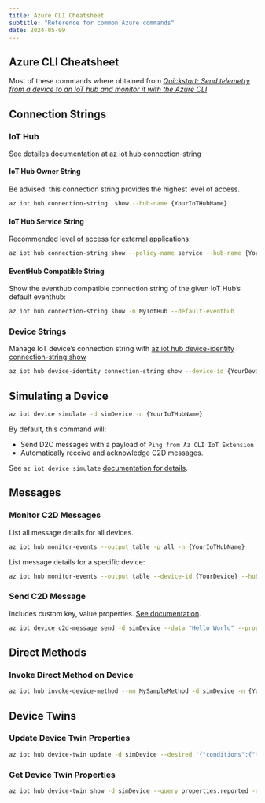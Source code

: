 ```yaml
---
title: Azure CLI Cheatsheet
subtitle: "Reference for common Azure commands"
date: 2024-05-09
---
```


## Azure CLI Cheatsheet

Most of these commands where obtained from *[Quickstart: Send telemetry from a device to an IoT hub and monitor it with the Azure CLI](https://learn.microsoft.com/en-us/azure/iot-hub/quickstart-send-telemetry-cli)*.


## Connection Strings

### IoT Hub
See detailes documentation at [az iot hub connection-string](https://learn.microsoft.com/en-us/cli/azure/iot/hub/connection-string?view=azure-cli-latest)

#### IoT Hub Owner String

Be advised: this connection string provides the highest level of access.
```sh
az iot hub connection-string  show --hub-name {YourIoTHubName}
```

#### IoT Hub Service String

Recommended level of access for external applications:
```sh
az iot hub connection-string show --policy-name service --hub-name {YourIoTHubName} --output table
```

#### EventHub Compatible String

Show the eventhub compatible connection string of the given IoT Hub's default eventhub:
```sh
az iot hub connection-string show -n MyIotHub --default-eventhub
```


### Device Strings

Manage IoT device's connection string with [az iot hub device-identity connection-string show](https://learn.microsoft.com/en-us/cli/azure/iot/hub/device-identity/connection-string?view=azure-cli-latest#az-iot-hub-device-identity-connection-string-show)

```sh
az iot hub device-identity connection-string show --device-id {YourDevice}
```


## Simulating a Device

```sh
az iot device simulate -d simDevice -n {YourIoTHubName}
```

By default, this command will:

- Send D2C messages with a payload of `Ping from Az CLI IoT Extension`
- Automatically receive and acknowledge C2D messages.

See `az iot device simulate` [documentation for details](https://learn.microsoft.com/en-us/cli/azure/iot/device?view=azure-cli-latest#az-iot-device-simulate).

## Messages

### Monitor C2D Messages

List all message details for all devices.

```sh
az iot hub monitor-events --output table -p all -n {YourIoTHubName}
```

List message details for a specific device:

```sh
az iot hub monitor-events --output table --device-id {YourDevice} --hub-name {YourIoTHubName}
```


### Send C2D Message

Includes custom key, value properties. [See documentation](https://learn.microsoft.com/en-us/cli/azure/iot/device/c2d-message?view=azure-cli-latest#az-iot-device-c2d-message-send). 

```sh
az iot device c2d-message send -d simDevice --data "Hello World" --props "key0=value0;key1=value1" -n {YourIoTHubName}
```

## Direct Methods

### Invoke Direct Method on Device

```sh
az iot hub invoke-device-method --mn MySampleMethod -d simDevice -n {YourIoTHubName}
```

## Device Twins

### Update Device Twin Properties

```sh
az iot hub device-twin update -d simDevice --desired '{"conditions":{"temperature":{"warning":98, "critical":107}}}' -n {YourIoTHubName}
```

### Get Device Twin Properties

```sh
az iot hub device-twin show -d simDevice --query properties.reported -n {YourIoTHubName}
```
